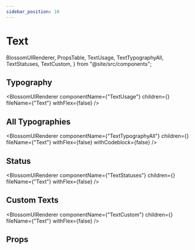 ```yaml
---
sidebar_position: 10
---
```


# Text

  BlossomUIRenderer,
  PropsTable,
  TextUsage,
  TextTypographyAll,
  TextStatuses,
  TextCustom,
} from "@site/src/components";

## Typography

<BlossomUIRenderer
  componentName={"TextUsage"}
  children={<TextUsage />}
  fileName={"Text"}
  withFlex={false}
/>

## All Typographies

<BlossomUIRenderer
  componentName={"TextTypographyAll"}
  children={<TextTypographyAll />}
  fileName={"Text"}
  withFlex={false}
  withCodeblock={false}
/>

## Status

<BlossomUIRenderer
  componentName={"TextStatuses"}
  children={<TextStatuses />}
  fileName={"Text"}
  withFlex={false}
/>

## Custom Texts

<BlossomUIRenderer
  componentName={"TextCustom"}
  children={<TextCustom />}
  fileName={"Text"}
  withFlex={false}
/>

## Props

<PropsTable componentName="Text" />
